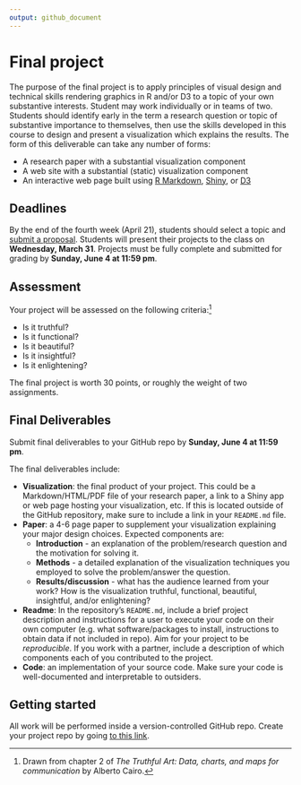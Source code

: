 ```yaml
---
output: github_document
---
```


# Final project

The purpose of the final project is to apply principles of visual design and technical skills rendering graphics in R and/or D3 to a topic of your own substantive interests. Student may work individually or in teams of two. Students should identify early in the term a research question or topic of substantive importance to themselves, then use the skills developed in this course to design and present a visualization which explains the results. The form of this deliverable can take any number of forms:

* A research paper with a substantial visualization component
* A web site with a substantial (static) visualization component
* An interactive web page built using [R Markdown](http://rmarkdown.rstudio.com/), [Shiny](https://shiny.rstudio.com/), or [D3](https://d3js.org/)

## Deadlines

By the end of the fourth week (April 21), students should select a topic and [submit a proposal](https://goo.gl/forms/901AGuC5H1fWkvTT2). Students will present their projects to the class on **Wednesday, March 31**. Projects must be fully complete and submitted for grading by **Sunday, June 4 at 11:59 pm**.

## Assessment

Your project will be assessed on the following criteria:^[Drawn from chapter 2 of *The Truthful Art: Data, charts, and maps for communication* by Alberto Cairo.]

* Is it truthful?
* Is it functional?
* Is it beautiful?
* Is it insightful?
* Is it enlightening?

The final project is worth 30 points, or roughly the weight of two assignments.

## Final Deliverables

Submit final deliverables to your GitHub repo by **Sunday, June 4 at 11:59 pm**.

The final deliverables include:

* **Visualization**: the final product of your project. This could be a Markdown/HTML/PDF file of your research paper, a link to a Shiny app or web page hosting your visualization, etc. If this is located outside of the GitHub repository, make sure to include a link in your `README.md` file.
* **Paper**: a 4-6 page paper to supplement your visualization explaining your major design choices. Expected components are:
    * **Introduction** - an explanation of the problem/research question and the motivation for solving it.
    * **Methods** - a detailed explanation of the visualization techniques you employed to solve the problem/answer the question.
    * **Results/discussion** - what has the audience learned from your work? How is the visualization truthful, functional, beautiful, insightful, and/or enlightening?
* **Readme**: In the repository's `README.md`, include a brief project description and instructions for a user to execute your code on their own computer (e.g. what software/packages to install, instructions to obtain data if not included in repo). Aim for your project to be *reproducible*. If you work with a partner, include a description of which components each of you contributed to the project.
* **Code**: an implementation of your source code. Make sure your code is well-documented and interpretable to outsiders.

## Getting started

All work will be performed inside a version-controlled GitHub repo. Create your project repo by going [to this link](https://classroom.github.com/assignment-invitations/3122b7fd7efd6b37dce698193b57c280).
